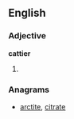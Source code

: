 ==English==

===Adjective===
'''cattier'''

# {{comparative of|[[catty]]}}

===Anagrams===
* [[arctite#English|arctite]], [[citrate#English|citrate]]